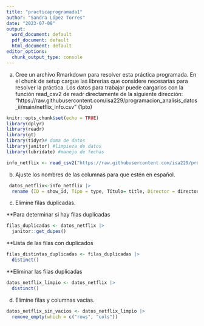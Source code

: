 ```yaml
---
title: "practicaprogramada1"
author: "Sandra López Torres"
date: "2023-07-08"
output:
  word_document: default
  pdf_document: default
  html_document: default
editor_options:
  chunk_output_type: console
---
```


a. Cree un archivo Rmarkdown para resolver esta práctica programada. En el chunk de setup cargue las librerías que considere necesarias para resolver la práctica. Los datos para trabajar puede cargarlos con
la función read_csv2 de readr directamente de la siguiente dirección: “https://raw.githubusercontent.com/isa229/programacion_analisis_datos_ii/main/netflix_info.csv” (1pto)

```r
knitr::opts_chunk$set(echo = TRUE)
library(dplyr)
library(readr)
library(gt)
library(tidyr)# doma de datos
library(janitor) #limpieza de datos
library(lubridate) #manejo de fechas
```

```r
info_netflix <- read_csv2("https://raw.githubusercontent.com/isa229/programacion_analisis_datos_ii/main/netflix_info.csv")
```

b. Ajuste los nombres de las columnas para que estén en español.

```r
 datos_netflix<-info_netflix |> 
  rename (ID = show_id, Tipo = type, Título= title, Director = director, País = country, Fecha_agregada = date_added, Anyo_realización = release_year, Valoración = rating, Duración = duration, Incluido_en = listed_in)
```

c. Elimine filas duplicadas. 

**Para determinar si hay filas duplicadas
```r
filas_duplicadas <- datos_netflix |> 
  janitor::get_dupes()
```

**Lista de las filas con duplicados
```r
filas_distintas_duplicadas <- filas_duplicadas |> 
  distinct()
```

**Eliminar las filas duplicadas 
```r
datos_netflix_limpio <- datos_netflix |> 
  distinct()
```

d. Elimine filas y columnas vacías. 
```r
datos_netflix_sin_vacios <- datos_netflix_limpio |> 
  remove_empty(which = c("rows", "cols"))
```